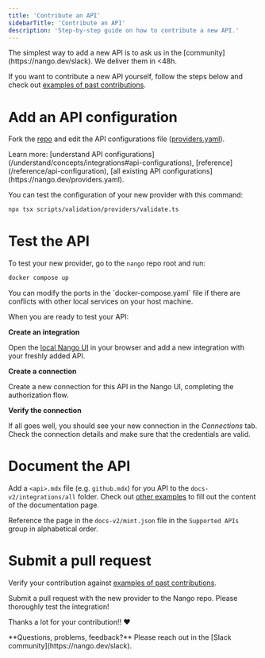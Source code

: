```yaml
---
title: 'Contribute an API'
sidebarTitle: 'Contribute an API'
description: 'Step-by-step guide on how to contribute a new API.'
---
```


<Tip>
The simplest way to add a new API is to ask us in the [community](https://nango.dev/slack). We deliver them in &lt;48h.
</Tip>

If you want to contribute a new API yourself, follow the steps below and check out [examples of past contributions](https://github.com/NangoHQ/nango/pulls?q=is%3Apr+is%3Amerged+label%3Aapi+).

# Add an API configuration

Fork the [repo](https://github.com/NangoHQ/nango) and edit the API configurations file ([providers.yaml](https://nango.dev/providers.yaml)).

<Tip>
Learn more: [understand API configurations](/understand/concepts/integrations#api-configurations), [reference](/reference/api-configuration), [all existing API configurations](https://nango.dev/providers.yaml).
</Tip>

You can test the configuration of your new provider with this command:

```sh
npx tsx scripts/validation/providers/validate.ts
```

# Test the API

To test your new provider, go to the `nango` repo root and run:

```bash
docker compose up
```

<Tip>
You can modify the ports in the `docker-compose.yaml` file if there are conflicts with
other local services on your host machine.
</Tip>

When you are ready to test your API:

**Create an integration**

Open the [local Nango UI](http://localhost:3003) in your browser and add a new integration with your freshly added API.

**Create a connection**

Create a new connection for this API in the Nango UI, completing the authorization flow.

**Verify the connection**

If all goes well, you should see your new connection in the _Connections_ tab. Check the connection details and make sure that the credentials are valid.

# Document the API

Add a `<api>.mdx` file (e.g. `github.mdx`) for you API to the `docs-v2/integrations/all` folder. Check out [other examples](/integrations) to fill out the content of the documentation page.

Reference the page in the `docs-v2/mint.json` file in the `Supported APIs` group in alphabetical order.


# Submit a pull request

Verify your contribution against [examples of past contributions](https://github.com/NangoHQ/nango/pulls?q=is%3Apr+is%3Amerged+label%3Aapi+).

Submit a pull request with the new provider to the Nango repo. Please thoroughly test the integration!

Thanks a lot for your contribution!! ❤️

<Tip>
**Questions, problems, feedback?** Please reach out in the [Slack community](https://nango.dev/slack).
</Tip>
